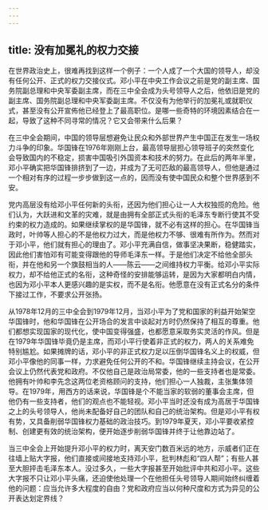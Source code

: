 ```yaml
---
---
---
```

title: 没有加冕礼的权力交接
---



在世界政治史上，很难再找到这样一个例子：一个人成了一个大国的领导人，却没有任何公开、正式的权力交接仪式。邓小平在中央工作会议之前是党的副主席、国务院副总理和中央军委副主席，而在三中全会成为头号领导人之后，他依旧是党的副主席、国务院副总理和中央军委副主席。不仅没有为他举行的加冕礼或就职仪式，甚至没有公开宣佈他已经登上了最高职位。是哪一些奇特的环境因素结合在一起，导致了这种不同寻常的情况？它又会带来什么后果？

在三中全会期间，中国的领导层想避免让民众和外部世界产生中国正在发生一场权力斗争的印象。华国锋在1976年刚刚上台，最高领导层担心领导班子的突然变化会导致国内的不稳定，损害中国吸引外国资本和技术的努力。在此后的两年半里，邓小平确实把华国锋排挤到了一边，并成为了无可匹敌的最高领导人，但他是通过一个相对有序的过程一步步做到这一点的，因而没有使中国民众和整个世界感到不安。

党内高层没有给邓小平任何新的头衔，还因为他们担心让一人大权独揽的危险。他们认为，大跃进和文革的灾难，就是由拥有全部正式头衔的毛泽东专断行使其不受约束的权力造成的。如果继续掌权的是华国锋，就不必有这样的担心。在华国锋当政时，叶帅等人担心的不是他权力过大，而是他权力不够、很难有所作为。然而对于邓小平，他们就有担心的理由了。邓小平充满自信，做事坚决果断，稳健踏实，因此他们害怕邓有可能变得跟他的导师毛泽东一样。于是他们决定不给他全部头衔，并在他和另一个旗鼓相当的人——陈云——之间维持权力平衡。给邓小平实际权力，却不给他正式的名衔，这种奇怪的安排能够运转，是因为大家都明白内情，也因为邓小平本人更感兴趣的是实权，而不是名衔。他愿意在没有正式名分的条件下接过工作，不要求公开张扬。

从1978年12月的三中全会到1979年12月，当邓小平为了党和国家的利益开始架空华国锋时，他和华国锋在公开场合的发言中谈起对方时仍然保持了相互的尊重。他们都想实现国家的现代化，使中国变得强盛，也都愿意采取务实灵活的作风。但是在1979年华国锋毕竟仍是主席，而邓小平行使着非正式的权力，两人的关系难免特别尴尬。如果摊牌的话，邓小平的非正式权力足以压倒华国锋名义上的权威，但邓小平像他的同事一样，力求避免任何公开的不和。华国锋继续主持会议，在公开会议上仍然代表党和政府。不仅他自己是政治局常委，他的一些支持者也是常委。他拥有叶帅和李先念这两位老资格顾问的支持，他们担心一人独裁，主张集体领导。在1979年，用西方的话来说，华国锋是个不能当家的软弱的董事会主席，但他仍有一些支持者，他们的观点也不能轻视。邓小平当时还没有成为高居于华国锋之上的头号领导人，他尚未配备好自己的团队和自己的统治架构。但是邓小平有权有势，又具备削弱华国锋权力基础的政治技巧。到1979年夏天，邓小平要收紧控制、创建更有效的统治架构，便开始逐步削弱华国锋并终于让他靠边站了。

当三中全会上开始提升邓小平的权力时，离天安门数百米远的地方，示威者们正在往墙上贴大字报，他们直接或间接地支持邓小平，批判林彪和“四人帮”；有些人甚至大胆抨击毛泽东本人。没过多久，一些大字报甚至开始批评中共和邓小平。这些大字报不只让邓小平头痛，还迫使他处理一个在他担任头号领导人期间始终纠缠着他的问题：应当允许多大程度的自由？党和政府应当以何种尺度和方式为异见的公开表达划定界线？